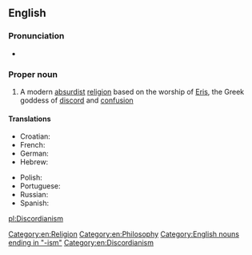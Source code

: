 ==English==
{{wikipedia}}

===Pronunciation===
* {{a|UK}} {{IPA|/dɪsˈkɔː(ɹ).di.ən.ɪzm̩/}}

===Proper noun===
{{en-proper noun}}

# A modern [[absurdist]] [[religion]] based on the worship of [[Eris]], the Greek goddess of [[discord]] and [[confusion]]

====Translations====
{{trans-top|parodic religion based on the worship of Eris}}
* Croatian: {{t-|hr|diskordijanizam|m}}
* French: {{t|fr|discordianisme|m}}
* German: {{t-|de|Diskordianismus|m}}
* Hebrew: {{t|he|דיסקורדיאניזם}}
{{trans-mid}}
* Polish: {{t|pl|dyskordianizm|m}}
* Portuguese: {{t|pt|Discordianismo|m}}
* Russian: {{t|ru|дискордианизм|m|tr=diskordianizm}}
* Spanish: {{t|es|discordianismo|m}}
{{trans-bottom}}

[[Category:en:Religion]]
[[Category:en:Philosophy]]
[[Category:English nouns ending in "-ism"]]
[[Category:en:Discordianism]]

[[pl:Discordianism]]
